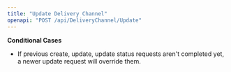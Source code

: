 ```yaml
---
title: "Update Delivery Channel"
openapi: "POST /api/DeliveryChannel/Update"
---
```


**Conditional Cases**

- If previous create, update, update status requests aren't completed yet, a newer update request will override them.